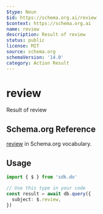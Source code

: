```yaml
---
$type: Noun
$id: https://schema.org.ai/review
$context: https://schema.org.ai
name: review
description: Result of review
status: public
license: MIT
source: schema.org
schemaVersion: '14.0'
category: Action Result
---
```


# review

Result of review

## Schema.org Reference

[review](https://schema.org/ReviewAction) in Schema.org vocabulary.

## Usage

```typescript
import { $ } from 'sdk.do'

// Use this type in your code
const result = await db.query({
  subject: $.review,
})
```
